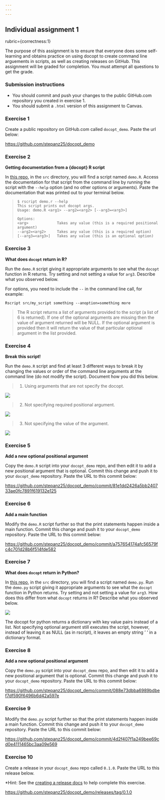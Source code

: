 ```yaml
---
---
---
```


## Individual assignment 1

rubric={correctness:1}

The purpose of this assignment is to ensure that everyone does some self-learning and obtains practice on using docopt to create command line arguements in scripts, as well as creating releases on GitHub. This assignment will be graded for completion. You must attempt all questions to get the grade.

### Submission instructions

-   You should commit and push your changes to the public GitHub.com repository you created in exercise 1.
-   You should submit a `.html` version of this assignment to Canvas.

### Exercise 1

Create a public repository on GitHub.com called `docopt_demo`. Paste the url below:

<https://github.com/stepanz25/docopt_demo>

### Exercise 2

**Getting documentation from a {docopt} R script**

In [this repo](https://github.ubc.ca/MDS-2022-23/DSCI_522_dsci-workflows_students), in the `src` directory, you will find a script named `demo.R`. Access the documentation for that script from the command line by running the script with the `--help` option (and no other options or arguments). Paste the documentation that was printed out to your terminal below.

>     $ rscript demo.r --help
>     This script prints out docopt args.
>     Usage: demo.R <arg1> --arg2=<arg2> [--arg3=<arg3>]
>
>     Options:
>     <arg>             Takes any value (this is a required positional argument)
>     --arg2=<arg2>     Takes any value (this is a required option)
>     [--arg3=<arg3>]   Takes any value (this is an optional option) 

### Exercise 3

**What does `docopt` return in R?**

Run the `demo.R` script giving it appropriate arguments to see what the `docopt` function in R returns. Try setting and not setting a value for `arg3`. Describe what you observed below.

For options, you need to include the `--` in the command line call, for example:

    Rscript src/my_script something --anoption=something more

> The R script returns a list of arguments provided to the script (a list of 6 is returned). If one of the optional arguments are missing then the value of argument returned will be NULL. If the optional argument is provided then it will return the value of that particular optional argument in the list provided.

### Exercise 4

**Break this script!**

Run the `demo.R` script and find at least 3 different ways to break it by changing the values or order of the command line arguments at the command line (do not modify the script). Document how you did this below.

> 1.  Using arguments that are not specify the docopt.

![](images/Screen%20Shot%202022-11-17%20at%203.24.54%20PM.png)

> 2.  Not specifying required positional argument.

![](images/Screen%20Shot%202022-11-17%20at%203.27.12%20PM.png)

> 3.  Not specifying the value of the argument.

![](images/Screen%20Shot%202022-11-17%20at%203.31.36%20PM.png)

### Exercise 5

**Add a new optional positional argument**

Copy the `demo.R` script into your `docopt_demo` repo, and then edit it to add a new positional argument that is optional. Commit this change and push it to your `docopt_demo` repository. Paste the URL to this commit below:

<https://github.com/stepanz25/docopt_demo/commit/81e1dd2426a5bb240733ae0fc7891f619132e125>

### Exercise 6

**Add a main function**

Modify the `demo.R` script further so that the print statements happen inside a main function. Commit this change and push it to your `docopt_demo` repository. Paste the URL to this commit below:

<https://github.com/stepanz25/docopt_demo/commit/a757654174afc56579fc4c701d28b6f514fde582>

### Exercise 7

**What does `docopt` return in Python?**

In [this repo](https://github.ubc.ca/MDS-2022-23/DSCI_522_dsci-workflows_students), in the `src` directory, you will find a script named `demo.py`. Run the `demo.py` script giving it appropriate arguments to see what the `docopt` function in Python returns. Try setting and not setting a value for `arg3`. How does this differ from what `docopt` returns in R? Describe what you observed below.

![](images/Screen%20Shot%202022-11-17%20at%203.40.04%20PM.png)

The docopt for python returns a dictionary with key value pairs instead of a list. Not specifying optional argument still executes the script, however, instead of leaving it as NULL (as in rscript), it leaves an empty string ' ' in a dictionary format.

### Exercise 8

**Add a new optional positional argument**

Copy the `demo.py` script into your `docopt_demo` repo, and then edit it to add a new positional argument that is optional. Commit this change and push it to your `docopt_demo` repository. Paste the URL to this commit below:

<https://github.com/stepanz25/docopt_demo/commit/088e73dbba6989bdbef7df590f6496b6d42a597e>

### Exercise 9

Modify the `demo.py` script further so that the print statements happen inside a main function. Commit this change and push it to your `docopt_demo` repository. Paste the URL to this commit below:

<https://github.com/stepanz25/docopt_demo/commit/4d2f407f1a249bee69cd0e4111465bc3aa09e569>

### Exercise 10

    
Create a release in your `docopt_demo` repo called `0.1.0`. Paste the URL to this release below.

\*Hint: See the [creating a release docs](https://docs.github.com/en/free-pro-team@latest/github/administering-a-repository/managing-releases-in-a-repository#creating-a-release) to help complete this exercise.

<https://github.com/stepanz25/docopt_demo/releases/tag/0.1.0>
